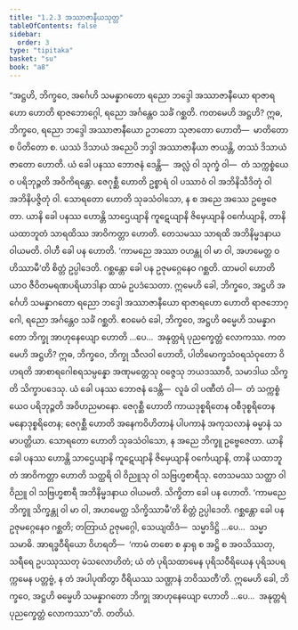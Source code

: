 ```yaml
---
title: "1.2.3 အဿာဇာနီယသုတ္တ"
tableOfContents: false
sidebar:
  order: 3
type: "tipitaka"
basket: "su"
book: "a8"
---
```



<DynamicBreadcrumb />

<Division number="13" book="a8" e="ch" v="17" p="32">

<Paragraph number="147" book="a8">
“အဋ္ဌဟိ, ဘိက္ခဝေ, အင်္ဂေဟိ သမန္နာဂတော ရညော ဘဒ္ဒေါ အဿာဇာနီယော ရာဇာရဟော ဟောတိ ရာဇဘောဂ္ဂေါ, ရညော အင်္ဂန္တေဝ သင်္ခံ ဂစ္ဆတိ. ကတမေဟိ အဋ္ဌဟိ? ဣဓ, ဘိက္ခဝေ, ရညော ဘဒ္ဒေါ အဿာဇာနီယော ဥဘတော သုဇာတော ဟောတိ—  မာတိတော စ ပိတိတော စ. ယဿံ ဒိသာယံ အညေပိ ဘဒ္ဒါ အဿာဇာနီယာ ဇာယန္တိ, တဿံ ဒိသာယံ ဇာတော ဟောတိ. ယံ ခေါ ပနဿ ဘောဇနံ ဒေန္တိ—  အလ္လံ ဝါ သုက္ခံ ဝါ—  တံ သက္ကစ္စံယေဝ ပရိဘုဉ္ဇတိ အဝိကိရန္တော. ဇေဂုစ္ဆီ ဟောတိ ဥစ္စာရံ ဝါ ပဿာဝံ ဝါ အဘိနိသီဒိတုံ ဝါ အဘိနိပဇ္ဇိတုံ ဝါ. သောရတော ဟောတိ သုခသံဝါသော, န စ အညေ အဿေ ဥဗ္ဗေဇေတာ. ယာနိ ခေါ ပနဿ ဟောန္တိ သာဌေယျာနိ ကူဋေယျာနိ ဇိမှေယျာနိ ဝင်္ကေယျာနိ, တာနိ ယထာဘူတံ သာရထိဿ အာဝိကတ္တာ ဟောတိ. တေသမဿ သာရထိ အဘိနိမ္မဒနာယ ဝါယမတိ. ဝါဟီ ခေါ ပန ဟောတိ. ‘ကာမညေ အဿာ ဝဟန္တု ဝါ မာ ဝါ, အဟမေတ္ထ ဝဟိဿာမီ’တိ စိတ္တံ ဥပ္ပါဒေတိ. ဂစ္ဆန္တော ခေါ ပန ဥဇုမဂ္ဂေနေဝ ဂစ္ဆတိ. ထာမဝါ ဟောတိ ယာဝ ဇီဝိတမရဏပရိယာဒါနာ ထာမံ ဥပဒံသေတာ. ဣမေဟိ ခေါ, ဘိက္ခဝေ, အဋ္ဌဟိ အင်္ဂေဟိ သမန္နာဂတော ရညော ဘဒ္ဒေါ အဿာဇာနီယော ရာဇာရဟော ဟောတိ ရာဇဘောဂ္ဂေါ, ရညော အင်္ဂန္တေဝ သင်္ခံ ဂစ္ဆတိ.
</Paragraph>

<Paragraph number="148" book="a8">
ဧဝမေဝံ ခေါ, ဘိက္ခဝေ, အဋ္ဌဟိ ဓမ္မေဟိ သမန္နာဂတော ဘိက္ခု အာဟုနေယျော ဟောတိ …ပေ…  အနုတ္တရံ ပုညက္ခေတ္တံ လောကဿ. ကတမေဟိ အဋ္ဌဟိ? ဣဓ, ဘိက္ခဝေ, ဘိက္ခု သီလဝါ ဟောတိ, ပါတိမောက္ခသံဝရသံဝုတော ဝိဟရတိ အာစာရဂေါစရသမ္ပန္နော အဏုမတ္တေသု ဝဇ္ဇေသု ဘယဒဿာဝီ, သမာဒါယ သိက္ခတိ သိက္ခာပဒေသု. ယံ ခေါ ပနဿ ဘောဇနံ ဒေန္တိ—  လူခံ ဝါ ပဏီတံ ဝါ—  တံ သက္ကစ္စံယေဝ ပရိဘုဉ္ဇတိ အဝိဟညမာနော. ဇေဂုစ္ဆီ ဟောတိ ကာယဒုစ္စရိတေန ဝစီဒုစ္စရိတေန မနောဒုစ္စရိတေန; ဇေဂုစ္ဆီ ဟောတိ အနေကဝိဟိတာနံ ပါပကာနံ အကုသလာနံ ဓမ္မာနံ သမာပတ္တိယာ. သောရတော ဟောတိ သုခသံဝါသော, န အညေ ဘိက္ခူ ဥဗ္ဗေဇေတာ. ယာနိ ခေါ ပနဿ ဟောန္တိ သာဌေယျာနိ ကူဋေယျာနိ ဇိမှေယျာနိ ဝင်္ကေယျာနိ, တာနိ ယထာဘူတံ အာဝိကတ္တာ ဟောတိ သတ္ထရိ ဝါ ဝိညူသု ဝါ သဗြဟ္မစာရီသု. တေသမဿ သတ္ထာ ဝါ ဝိညူ ဝါ သဗြဟ္မစာရီ အဘိနိမ္မဒနာယ ဝါယမတိ. သိက္ခိတာ ခေါ ပန ဟောတိ. ‘ကာမညေ ဘိက္ခူ သိက္ခန္တု ဝါ မာ ဝါ, အဟမေတ္ထ သိက္ခိဿာမီ’တိ စိတ္တံ ဥပ္ပါဒေတိ. ဂစ္ဆန္တော ခေါ ပန ဥဇုမဂ္ဂေနေဝ ဂစ္ဆတိ; တတြာယံ ဥဇုမဂ္ဂေါ, သေယျထိဒံ—  သမ္မာဒိဋ္ဌိ …ပေ…  သမ္မာသမာဓိ. အာရဒ္ဓဝီရိယော ဝိဟရတိ—  ‘ကာမံ တစော စ နှာရု စ အဋ္ဌိ စ အဝသိဿတု, သရီရေ ဥပဿုဿတု မံသလောဟိတံ; ယံ တံ ပုရိသထာမေန ပုရိသဝီရိယေန ပုရိသပရက္ကမေန ပတ္တဗ္ဗံ, န တံ အပါပုဏိတွာ ဝီရိယဿ သဏ္ဌာနံ ဘဝိဿတီ’တိ. ဣမေဟိ ခေါ, ဘိက္ခဝေ, အဋ္ဌဟိ ဓမ္မေဟိ သမန္နာဂတော ဘိက္ခု အာဟုနေယျော ဟောတိ …ပေ…  အနုတ္တရံ ပုညက္ခေတ္တံ လောကဿာ”တိ.

</Paragraph>
</Division>

<Paragraph number="149" type="center" book="a8">
တတိယံ.
</Paragraph>